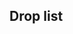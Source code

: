 ==Drop list==
{{Section}}
{{Map/Drops
|regular = true
|no_legend = true
|filter_button = true
|nodes = B, D, E, F, G, H, K
|boss = K
|Abukuma:D/{S:2.07%}, E/{S:1.36%}, F/{S:0.35%}, G/{S:1.98%}, H/{S:1.95%}, K/{S:3.02%}
|Akashi:H/{S:0.08%}, K/{S:0.90%}
|Akatsuki:B/{S:0.97%  A:0.72%}, D/{S:1.01%  A:0.73%}, E/{S:1.36%  A:0.81%}, F/{S:0.99%  A:0.71%}, G/{S:1.04%  A:0.75%}, H/{S:1.01%  A:0.69%}, K/{A:1.72%  B:1.79%}
|Akebono:B/{S:1.92%  A:0.68%}, D/{S:2.04%  A:0.74%}, E/{S:1.67%  A:0.81%}, F/{S:1.90%  A:0.70%}, G/{S:1.94%  A:0.73%}, H/{S:2.04%  A:1.34%}, K/{B:1.79%}
|Akigumo:K/{S:3.07%}
|Amatsukaze:K/{S:0.17%}
|Aoba:K/{A:2.57%  B:4.08%}
|Ashigara:K/{B:1.53%}
|Atago:K/{S:3.53%  A:5.09%  B:1.62%}
|Ayanami:K/{A:2.01%  B:1.94%}
|Chikuma:K/{S:3.51%  A:5.22%  B:1.65%}
|Choukai:K/{B:1.68%}
|Fubuki:K/{A:1.72%  B:1.68%}
|Fumizuki:K/{B:1.85%}
|Furutaka:K/{A:3.33%  B:3.59%}
|Fusou:K/{S:3.54%  A:3.41%}
|Haguro:K/{B:1.50%}
|Haruna:K/{S:1.74%}
|Hatsuharu:B/{S:0.94%  A:0.63%}, D/{S:1.03%  A:0.77%}, E/{S:0.91%  A:0.84%}, F/{S:0.97%  A:0.72%}, G/{S:1.03%  A:0.74%}, H/{S:0.98%  A:0.78%}
|Hatsushimo:B/{S:1.89%  A:1.34%}, D/{S:1.75%  A:1.45%  B:0.39%}, E/{S:1.82%  A:1.94%  B:0.37%}, F/{S:1.94%  A:1.36%}, G/{S:1.03%  A:1.41%  B:0.67%}, H/{S:0.23%  A:1.43%  B:1.19%}
|Hibiki:B/{S:1.92%  A:1.36%}, D/{S:2.07%  A:1.53%}, E/{S:1.97%  A:1.78%}, F/{S:1.96%  A:1.42%}, G/{S:2.03%  A:1.45%}, H/{S:2.02%  A:1.46%}
|Hiei:K/{S:2.86%}
|Hiyou:K/{S:1.74%  A:1.80%}
|Houshou:K/{A:1.76%  B:1.42%}
|Hyuuga:K/{S:3.58%  A:1.70%}
|I-168:D/{S:1.02%}, E/{S:1.21%}, G/{S:1.06%}, H/{S:0.99%}, K/{A:1.78%  B:1.68%}
|I-19:D/{S:0.26%}, E/{S:0.46%}, G/{S:1.00%}, H/{S:1.03%}, K/{S:1.79%  A:1.68%}
|I-58:D/{S:0.76%}, E/{S:0.15%}, G/{S:1.04%}, H/{S:0.96%}, K/{S:1.73%  A:1.79%}
|I-8:G/{S:0.67%}, H/{S:1.07%}, K/{S:1.76%}
|Ikazuchi:B/{S:2.52%  A:0.88%}, D/{S:3.04%  A:1.51%}, E/{S:4.09%  A:1.78%}, F/{S:2.95%  A:1.39%}, G/{S:3.09%  A:1.42%}, H/{S:3.11%  A:1.41%}
|Inazuma:B/{S:2.82%  A:0.89%}, D/{S:3.16%  A:1.42%}, E/{S:2.27%  A:1.72%}, F/{S:2.95%  A:1.37%}, G/{S:3.06%  A:1.47%}, H/{S:3.02%  A:1.44%}
|Ise:K/{S:3.47%  A:1.76%}
|Isuzu:K/{B:1.91%}
|Jintsuu:K/{B:1.94%}
|Junyou:B/{S:1.92%}, D/{S:3.06%  A:0.73%}, E/{S:4.09%  A:0.88%}, F/{S:2.64%  A:0.31%}, G/{S:2.98%  A:0.69%}, H/{S:3.07%  A:0.71%}, K/{S:3.50%  A:3.51%}
|Kako:K/{B:1.79%}
|Kazagumo:K/{S:1.57%}
|Kikuzuki:K/{B:1.48%}
|Kinu:D/{S:1.05%}, E/{S:0.46%}, F/{S:0.37%}, G/{S:0.98%}, H/{S:0.97%}, K/{S:1.94%}
|Kinugasa:K/{S:1.78%  A:1.88%}
|Kirishima:K/{S:1.79%}
|Kisaragi:K/{B:1.91%}
|Kiso:B/{S:2.50%  A:1.34%}, D/{S:4.07%  A:1.55%}, E/{S:3.94%  A:1.75%}, F/{S:3.75%  A:1.40%}, G/{S:4.05%  A:1.48%}, H/{S:4.07%  A:1.45%}, K/{B:3.39%}
|Kitakami:K/{S:2.21%  A:1.65%  B:1.13%}
|Kongou:K/{S:2.94%}
|Kuma:K/{S:3.58%  A:3.41%  B:2.03%}
|Maruyu:H/{S:0.94%}
|Maya:B/{S:3.77%  A:0.46%}, D/{S:3.96%  A:2.30%}, E/{S:3.79%  A:2.56%}, F/{S:3.97%  A:1.25%}, G/{S:4.15%  A:2.14%}, H/{S:4.02%  A:2.12%}, K/{B:1.62%}
|Mikazuki:K/{B:1.94%}
|Mochizuki:K/{B:1.79%}
|Mogami:K/{S:1.75%  A:3.60%  B:1.74%}
|Mutsuki:K/{A:1.74%  B:1.71%}
|Myoukou:K/{S:3.57%  A:3.32%  B:2.06%}
|Nachi:B/{S:3.79%  A:0.51%}, D/{S:4.08%  A:2.29%}, E/{S:3.33%  A:2.28%}, F/{S:3.99%  A:1.25%}, G/{S:4.03%  A:2.18%}, H/{S:4.21%  A:2.06%}, K/{A:0.30%  B:1.50%}
|Naganami:K/{S:1.65%}
|Nagara:K/{S:3.42%  A:3.49%  B:1.97%}
|Nagatsuki:K/{B:1.59%}
|Naka:K/{B:1.45%}
|Natori:K/{B:1.77%}
|Nenohi:B/{S:1.89%  A:1.41%}, D/{S:2.07%  A:1.32%}, E/{S:2.12%  A:1.69%}, F/{S:1.99%  A:1.38%}, G/{S:1.65%  A:1.48%  B:0.29%}, H/{S:1.06%  A:1.44%  B:0.64%}
|Oboro:K/{B:1.97%}
|Ooi:K/{A:1.64%  B:1.36%}
|Ryuujou:B/{S:2.17%}, D/{S:3.06%  A:0.74%}, E/{S:3.94%  A:0.78%}, F/{S:2.92%  A:0.29%}, G/{S:3.03%  A:0.72%}, H/{S:3.01%  A:1.00%}, K/{S:1.81%  A:1.62%}
|Satsuki:K/{B:1.94%}
|Sazanami:B/{S:1.89%  A:0.67%}, D/{S:2.03%  A:0.71%}, E/{S:2.88%  A:1.00%}, F/{S:2.04%  A:0.75%}, G/{S:2.09%  A:1.03%}, H/{S:2.08%  A:1.44%}, K/{B:1.74%}
|Sendai:K/{S:2.99%  A:3.62%  B:3.30%}
|Shimakaze:K/{S:1.69%  A:1.78%}
|Shouhou:K/{S:1.73%  A:1.86%}
|Takao:B/{S:1.90%}, D/{S:2.06%  A:1.18%}, E/{S:2.27%  A:0.34%}, F/{S:2.00%}, G/{S:2.00%  A:1.43%}, H/{S:2.03%  A:1.46%}, K/{S:3.51%  A:4.32%  B:1.77%}
|Tama:B/{S:2.17%  A:1.32%}, D/{S:3.09%  A:1.44%}, E/{S:2.88%  A:1.72%}, F/{S:2.88%  A:1.39%}, G/{S:3.12%  A:1.49%}, H/{S:3.08%  A:1.41%}, K/{B:3.68%}
|Tanikaze:G/{S:0.33%}, H/{S:0.95%}, K/{S:1.76%}
|Tatsuta:K/{A:1.74%  B:1.82%}
|Tenryuu:K/{A:1.70%  B:1.88%}
|Tone:K/{S:3.57%  A:5.27%  B:1.53%}
|Ushio:B/{S:1.88%  A:0.60%}, D/{S:2.02%  A:0.79%}, E/{S:2.27%  A:0.75%}, F/{S:1.93%  A:0.73%}, G/{S:2.14%  A:1.26%}, H/{S:2.05%  A:1.43%}, K/{B:1.77%}
|Wakaba:B/{S:1.84%  A:1.39%}, D/{S:2.07%  A:1.49%}, E/{S:1.67%  A:1.78%}, F/{S:1.98%  A:1.39%}, G/{S:1.30%  A:1.44%  B:0.50%}, H/{S:0.73%  A:1.44%  B:1.14%}
|Yamagumo:K/{S:1.21%}
|Yamashiro:K/{S:3.52%  A:3.70%}
|Yura:K/{B:2.00%}
}}
{{SectionEnd}}
